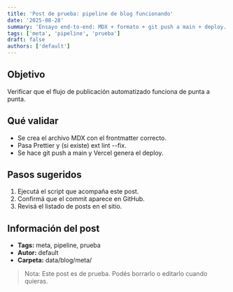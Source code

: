 ```yaml
---
title: 'Post de prueba: pipeline de blog funcionando'
date: '2025-08-28'
summary: 'Ensayo end-to-end: MDX + formato + git push a main + deploy.'
tags: ['meta', 'pipeline', 'prueba']
draft: false
authors: ['default']
---
```


## Objetivo

Verificar que el flujo de publicación automatizado funciona de punta a punta.

## Qué validar

- Se crea el archivo MDX con el frontmatter correcto.
- Pasa Prettier y (si existe)
  ext lint --fix.
- Se hace git push a main y Vercel genera el deploy.

## Pasos sugeridos

1. Ejecutá el script que acompaña este post.
2. Confirmá que el commit aparece en GitHub.
3. Revisá el listado de posts en el sitio.

## Información del post

- **Tags:** meta, pipeline, prueba
- **Autor:** default
- **Carpeta:** data/blog/meta/

> Nota: Este post es de prueba. Podés borrarlo o editarlo cuando quieras.
